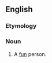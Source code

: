 ==English==

===Etymology===
{{suffix|fun|ster}}

===Noun===
{{en-noun}}

# {{context|colloquial|humorous|or|childish|lang=en}} A [[fun]] person.